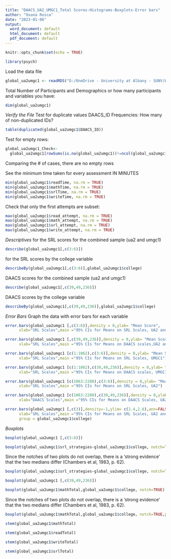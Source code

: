 ---
title: "DAACS_UA2_UMGC1_Total Scores-Histograms-Boxplots-Error bars"
author: "Oxana Rosca"
date: "2023-01-06"
output:
  word_document: default
  html_document: default
  pdf_document: default
---

```{r setup, include=FALSE}
knitr::opts_chunk$set(echo = TRUE)
```

```{r}
library(psych)
```

Load the data file
```{r}
global_ua2umgc1 <- readRDS("D:/OneDrive - University at Albany - SUNY/WorkDirectory/data_export/global_ua2umgc1.rds")
```

Total Number of Participants and Demographics or how many participants and 
variables you have:
```{r}
dim(global_ua2umgc1)
```

*Verify the File*
Test for duplicate values DAACS_ID
Frequencies: How many of non-duplicated IDs?
```{r}
table(duplicated(global_ua2umgc1$DAACS_ID))
```
Test for empty rows:
```{r}
global_ua2umgc1_Check<-
  global_ua2umgc1[rowSums(is.na(global_ua2umgc1))!=ncol(global_ua2umgc1),]
```
Comparing the # of cases, there are no empty rows

See the minimum time taken for every assessment IN MINUTES
```{r}
min(global_ua2umgc1$readTime, na.rm = TRUE)
min(global_ua2umgc1$mathTime, na.rm = TRUE)
min(global_ua2umgc1$srlTime, na.rm = TRUE)
min(global_ua2umgc1$writeTime, na.rm = TRUE)
```
Check that only the first attempts are subset:
```{r}
max(global_ua2umgc1$read_attempt, na.rm = TRUE)
max(global_ua2umgc1$math_attempt, na.rm = TRUE)
max(global_ua2umgc1$srl_attempt, na.rm = TRUE)
max(global_ua2umgc1$write_attempt, na.rm = TRUE)
```

*Descriptives*
for the SRL scores for the combined sample (ua2 and umgc1)

```{r}
describe(global_ua2umgc1[,c(3:6)])
```

for the SRL scores by the college variable
```{r}
describeBy(global_ua2umgc1[,c(3:6)],global_ua2umgc1$college)
```

DAACS scores for the combined sample (ua2 and umgc1)
```{r}
describe(global_ua2umgc1[,c(39,49,236)])
```


DAACS scores by the college variable
```{r}
describeBy(global_ua2umgc1[,c(39,49,236)],global_ua2umgc1$college)
```

*Error Bars*
Graph the data with error bars for each variable

```{r}
error.bars(global_ua2umgc1 [,c(3:6)],density = 0,ylab= "Mean Score",
      xlab="SRL Scales",main ="95% CIs for Means on SRL Scales, UA2 and UMGC1")
```

```{r}
error.bars(global_ua2umgc1 [,c(39,49,236)],density = 0,ylab= "Mean Score",
      xlab="SRL Scales",main ="95% CIs for Means on DAACS scales,UA2 and UMGC1")
```

```{r}
error.bars(global_ua2umgc1 [c(1:1062),c(3:6)],density = 0,ylab= "Mean Score",
      xlab="SRL Scales",main ="95% CIs for Means on SRL Scales, UMGC1")
```

```{r}
error.bars(global_ua2umgc1 [c(1:1062),c(39,49,236)],density = 0,ylab= "Mean Score",
      xlab="SRL Scales",main ="95% CIs for Means on DAACS scales, UMGC1")
```


```{r}
error.bars(global_ua2umgc1 [c(1063:2208),c(3:6)],density = 0,ylab= "Mean Score",
      xlab="SRL Scales",main ="95% CIs for Means on SRL Scales, UA2")
```

```{r}
error.bars(global_ua2umgc1 [c(1063:2208),c(39,49,236)],density = 0,ylab= "Mean Score",
      xlab="DAACS Scales",main ="95% CIs for Means on DAACS Scales, UA2")
```


```{r}
error.bars(global_ua2umgc1 [,c(3)],density=-1,ylim= c(2.4,2.6),ann=FALSE,
      xlab="SRL Scales",main ="95% CIs for Means on SRL Scales, UA2 and UMGC1",
      group = global_ua2umgc1$college)
```
*Boxplots*

```{r}
boxplot(global_ua2umgc1 [,c(3:6)])
```


```{r}
boxplot(global_ua2umgc1$srl_strategies~global_ua2umgc1$college, notch=TRUE)
```
Since the notches of two plots do not overlap, there is a ‘strong evidence’ that 
the two medians differ (Chambers et al, 1983, p. 62).
```{r}
boxplot(global_ua2umgc1$srl_strategies~global_ua2umgc1$college, notch=TRUE, plot=FALSE)
```


```{r}
boxplot(global_ua2umgc1 [,c(39,49,236)])
```

```{r}
boxplot(global_ua2umgc1$mathTotal,global_ua2umgc1$college, notch=TRUE)
```
Since the notches of two plots do not overlap, there is a ‘strong evidence’ that 
the two medians differ (Chambers et al, 1983, p. 62).
```{r}
boxplot(global_ua2umgc1$mathTotal,global_ua2umgc1$college, notch=TRUE,plot=FALSE)
```


```{r}
stem(global_ua2umgc1$mathTotal)
```

```{r}
stem(global_ua2umgc1$readTotal)
```

```{r}
stem(global_ua2umgc1$writeTotal)
```

```{r}
stem(global_ua2umgc1$srlTotal)
```